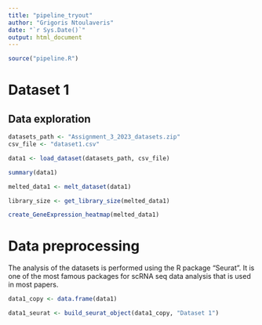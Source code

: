 ```yaml
---
title: "pipeline_tryout"
author: "Grigoris Ntoulaveris"
date: "`r Sys.Date()`"
output: html_document
---
```


```r
source("pipeline.R")

```

# Dataset 1

## Data exploration
```r

datasets_path <- "Assignment_3_2023_datasets.zip"
csv_file <- "dataset1.csv"

data1 <- load_dataset(datasets_path, csv_file)


```

```r
summary(data1)

```

```r
melted_data1 <- melt_dataset(data1)

```
```r

library_size <- get_library_size(melted_data1)

```
```r

create_GeneExpression_heatmap(melted_data1)


```


# Data preprocessing

The analysis of the datasets is performed using the R package "Seurat". It is one of the most famous packages for scRNA seq data analysis that is used in most papers.

```r
data1_copy <- data.frame(data1)

```

```r
data1_seurat <- build_seurat_object(data1_copy, "Dataset 1")

```


